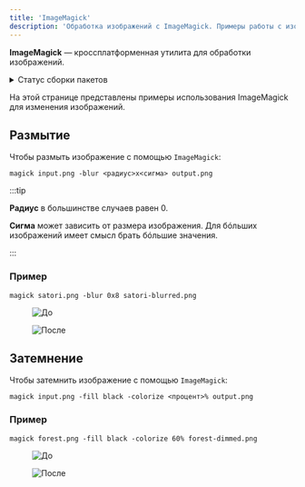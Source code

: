 ```yaml
---
title: 'ImageMagick'
description: 'Обработка изображений с ImageMagick. Примеры работы с изображениями.'
---
```




**ImageMagick** &mdash; кроссплатформенная утилита для обработки изображений.

<details>
    <summary>Статус сборки пакетов</summary>
    <a href="https://repology.org/project/imagemagick/versions">
        <img src="https://repology.org/badge/vertical-allrepos/imagemagick.svg" alt="Статус сборки пакетов"/>
    </a>
</details>

На этой странице представлены примеры использования ImageMagick для изменения
изображений.


## Размытие

Чтобы размыть изображение с помощью `ImageMagick`:

```shell
magick input.png -blur <радиус>x<сигма> output.png
```

:::tip

**Радиус** в большинстве случаев равен 0.

**Сигма** может зависить от размера изображения.
Для бóльших изображений имеет смысл брать бóльшие значения.

:::


### Пример

```shell
magick satori.png -blur 0x8 satori-blurred.png
```

<Tabs>
    <TabItem label="До (satori.png)">
        <figure>
            <Image src={blurBefore} alt="До" />
        </figure>
    </TabItem>
    <TabItem label="После (satori-blurred.png)">
        <figure>
            <Image src={blurAfter} alt="После" />
        </figure>
    </TabItem>
</Tabs>


## Затемнение

Чтобы затемнить изображение с помощью `ImageMagick`:

```shell
magick input.png -fill black -colorize <процент>% output.png
```


### Пример

```shell
magick forest.png -fill black -colorize 60% forest-dimmed.png
```

<Tabs>
    <TabItem label="До (forest.png)">
        <figure>
            <Image src={dimBefore} alt="До" />
        </figure>
    </TabItem>
    <TabItem label="После (forest-dimmed.png)">
        <figure>
            <Image src={dimAfter} alt="После" />
        </figure>
    </TabItem>
</Tabs>

